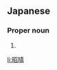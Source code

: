 ==Japanese==
{{ja-kanjitab|あき|はる}}

===Proper noun===
{{ja-pos|あきはる|proper}}

# {{given name|male|lang=ja|sort=あきはる}}

[[li:昭晴]]